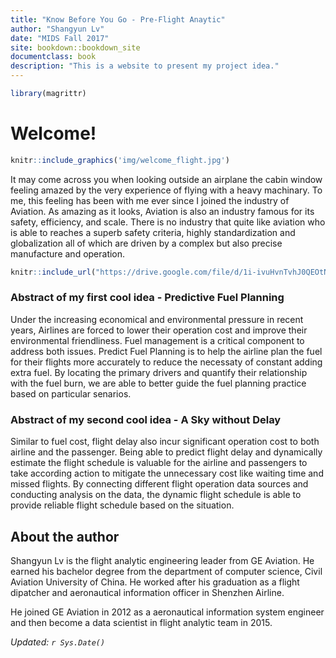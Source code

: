 ```yaml
---
title: "Know Before You Go - Pre-Flight Anaytic"
author: "Shangyun Lv"
date: "MIDS Fall 2017"
site: bookdown::bookdown_site
documentclass: book
description: "This is a website to present my project idea."
---
```


<!-- This won't be displayed but it will initialize your R session. Add any R libraries you need here. -->
```r
library(magrittr)
```


# Welcome! {-}

<!-- You can include images saved within your repo... -->
```r
knitr::include_graphics('img/welcome_flight.jpg')
```

It may come across you when looking outside an airplane the cabin window feeling amazed by the very experience of flying with a heavy machinary. To me, this feeling has been with me ever since I joined the industry of Aviation. As amazing as it looks, Aviation is also an industry famous for its safety, efficiency, and scale. There is no industry that quite like aviation who is able to reaches a superb safety criteria, highly standardization and globalization all of which are driven by a complex but also precise manufacture and operation.

<!-- Below this line is just examples of how you can embed video from Google Drive. First you have to enable sharing, then just get the object ID which is that long string between d/ and /preview and will also be appended to any sharing link you generate for your video. -->
<p>
```r

knitr::include_url("https://drive.google.com/file/d/1i-ivuHvnTvhJ0QEOtNNsO-UWhNzmv6_w/preview",height = '480')
```

### Abstract of my first cool idea - Predictive Fuel Planning {-}

Under the increasing economical and environmental pressure in recent years, Airlines are forced to lower their operation cost and improve their environmental friendliness. Fuel management is a critical component to address both issues. Predict Fuel Planning is to help the airline plan the fuel for their flights more accurately to reduce the necessaty of constant adding extra fuel. By locating the primary drivers and quantify their relationship with the fuel burn, we are able to better guide the fuel planning practice based on particular senarios.

### Abstract of my second cool idea - A Sky without Delay {-}

Similar to fuel cost, flight delay also incur significant operation cost to both airline and the passenger. Being able to predict flight delay and dynamically estimate the flight schedule is valuable for the airline and passengers to take according action to mitigate the unnecessary cost like waiting time and missed flights. By connecting different flight operation data sources and conducting analysis on the data, the dynamic flight schedule is able to provide reliable flight schedule based on the situation.

## About the author {-}

Shangyun Lv is the flight analytic engineering leader from GE Aviation. He earned his bachelor degree from the department of computer science, Civil Aviation University of China. He worked after his graduation as a flight dipatcher and aeronautical information officer in Shenzhen Airline.

He joined GE Aviation in 2012 as a aeronautical information system engineer and then become a data scientist in flight analytic team in 2015.

*Updated: `r Sys.Date()`*
